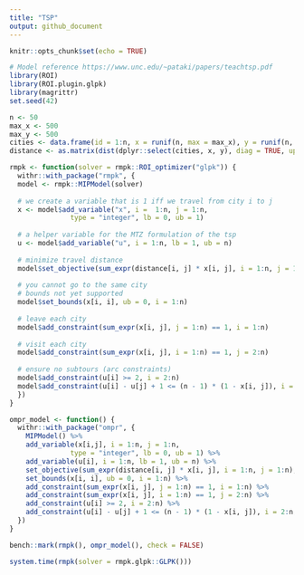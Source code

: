 ```yaml
---
title: "TSP"
output: github_document
---
```


```r
knitr::opts_chunk$set(echo = TRUE)
```

```r
# Model reference https://www.unc.edu/~pataki/papers/teachtsp.pdf
library(ROI)
library(ROI.plugin.glpk)
library(magrittr)
set.seed(42)

n <- 50
max_x <- 500
max_y <- 500
cities <- data.frame(id = 1:n, x = runif(n, max = max_x), y = runif(n, max = max_y))
distance <- as.matrix(dist(dplyr::select(cities, x, y), diag = TRUE, upper = TRUE))

rmpk <- function(solver = rmpk::ROI_optimizer("glpk")) {
  withr::with_package("rmpk", {
  model <- rmpk::MIPModel(solver)
  
  # we create a variable that is 1 iff we travel from city i to j
  x <- model$add_variable("x", i =  1:n, j = 1:n,
               type = "integer", lb = 0, ub = 1)
  
  # a helper variable for the MTZ formulation of the tsp
  u <- model$add_variable("u", i = 1:n, lb = 1, ub = n)
  
  # minimize travel distance
  model$set_objective(sum_expr(distance[i, j] * x[i, j], i = 1:n, j = 1:n), "min")
  
  # you cannot go to the same city
  # bounds not yet supported
  model$set_bounds(x[i, i], ub = 0, i = 1:n)
  
  # leave each city
  model$add_constraint(sum_expr(x[i, j], j = 1:n) == 1, i = 1:n)
  
  # visit each city
  model$add_constraint(sum_expr(x[i, j], i = 1:n) == 1, j = 2:n)
  
  # ensure no subtours (arc constraints)
  model$add_constraint(u[i] >= 2, i = 2:n)
  model$add_constraint(u[i] - u[j] + 1 <= (n - 1) * (1 - x[i, j]), i = 2:n, j = 2:n)
  })
}

ompr_model <- function() {
  withr::with_package("ompr", {
    MIPModel() %>%
    add_variable(x[i,j], i = 1:n, j = 1:n,
               type = "integer", lb = 0, ub = 1) %>%
    add_variable(u[i], i = 1:n, lb = 1, ub = n) %>%
    set_objective(sum_expr(distance[i, j] * x[i, j], i = 1:n, j = 1:n), "min") %>%
    set_bounds(x[i, i], ub = 0, i = 1:n) %>%
    add_constraint(sum_expr(x[i, j], j = 1:n) == 1, i = 1:n) %>%
    add_constraint(sum_expr(x[i, j], i = 1:n) == 1, j = 2:n) %>%
    add_constraint(u[i] >= 2, i = 2:n) %>%
    add_constraint(u[i] - u[j] + 1 <= (n - 1) * (1 - x[i, j]), i = 2:n, j = 2:n)
  })
}

bench::mark(rmpk(), ompr_model(), check = FALSE)
```

```r
system.time(rmpk(solver = rmpk.glpk::GLPK()))
```

